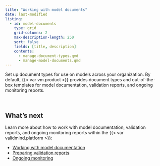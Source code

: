 ```yaml
---
title: "Working with model documents"
date: last-modified
listing:
  - id: model-documents
    type: grid
    grid-columns: 2
    max-description-length: 250
    sort: false
    fields: [title, description]
    contents:
      - manage-document-types.qmd
      - manage-model-documents.qmd
---
```


Set up document types for use on models across your organization. By default, {{< var vm.product >}} provides document types and out-of-the-box templates for model documentation, validation reports, and ongoing monitoring reports.

:::{#model-documents}
:::

<br>

## What's next

Learn more about how to work with model documentation, validation reports, and ongoing monitoring reports within the {{< var validmind.platform >}}:

- [Working with model documentation](/guide/model-documentation/working-with-model-documentation.qmd)
- [Preparing validation reports](/guide/model-validation/preparing-validation-reports.qmd)
- [Ongoing monitoring](/guide/monitoring/ongoing-monitoring.qmd)